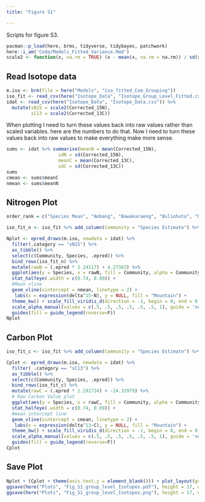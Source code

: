 ```yaml
---
title: "Figure S1"

---
```


Scripts for figure S3. 

```r
pacman::p_load(here, brms, tidyverse, tidybayes, patchwork)
here::i_am('Code/Models_Fitted_Variance.Rmd')
scale2 <- function(x, na.rm = TRUE) (x - mean(x, na.rm = na.rm)) / sd(x, na.rm)
```

## Read Isotope data
```r
m.iso <- brm(file = here("Models", "iso_fitted_Com_Grouping"))
iso_fit <- read_csv(here("Isotope_Data", "Isotope_Group_Level_Fitted.csv"))
idat <- read_csv(here("Isotope_Data", "Isotope_Data.csv")) %>% 
  mutate(sN15 = scale2(Corrected_15N),
         sC13 = scale2(Corrected_13C)) 
```

When plotting I need to turn these values back into raw values rather than scaled variables. here are the numbers to do that.
Now I need to turn these values back into raw values to make everything make more sense.

```r
sums <- idat %>% summarise(meanN = mean(Corrected_15N),
                   sdN = sd(Corrected_15N),
                   meanC = mean(Corrected_13C),
                   sdC = sd(Corrected_13C))
sums
cmean <- sums$meanC
nmean <- sums$meanN
```

## Nitrogen Plot
```r
order_rank = c("Species Mean", "Ambang", "Bawakaraeng", "Buliohuto", "Dako", "Gandangdewata", "Latimojong")

iso_fit_n <- iso_fit %>% add_column(Community = "Species Estimate") %>% mutate(.epred = sN15) %>% as_tibble() %>%  select(c(Community, Species, .epred)) 

Nplot <- epred_draws(m.iso, newdata = idat) %>%  
  filter(.category == "sN15") %>% 
  as_tibble() %>% 
  select(c(Community, Species, .epred)) %>% 
  bind_rows(iso_fit_n) %>%
  mutate(rawN = (.epred * 2.24117) + 4.27383) %>% 
  ggplot(aes(y = Species, x = rawN, fill = Community, alpha = Community)) +
  stat_halfeye(.width = c(0.74, 0.89)) +
  #Mean vline
  geom_vline(xintercept = nmean, linetype = 2) +
   labs(x = expression(delta^15~N), y = NULL, fill = "Mountain") +
  theme_bw() + scale_fill_viridis_d(direction = -1, begin = 0, end = 0.9, option = "A") +
  scale_alpha_manual(values = c(.5, .5, .5, .5, .5, .5, 1), guide = 'none') +
  guides(fill = guide_legend(reverse=F)) 
Nplot
```

## Carbon Plot

```r
iso_fit_c <- iso_fit %>% add_column(Community = "Species Estimate") %>% mutate(.epred = sC13) %>% as_tibble() %>%  select(c(Community, Species, .epred)) 

Cplot <- epred_draws(m.iso, newdata = idat) %>%  
  filter( .category == "sC13") %>% 
  as_tibble() %>% 
  select(c(Community, Species, .epred)) %>% 
  bind_rows(iso_fit_c) %>% 
  mutate(rawC = (.epred * 1.291724) + -24.32979) %>%
  # Raw Carbon Value plot
  ggplot(aes(y = Species, x = rawC, fill = Community, alpha = Community)) +
  stat_halfeye(.width = c(0.74, 0.89)) +
  #mean intercept line
  geom_vline(xintercept = cmean, linetype = 2) +
   labs(x = expression(delta^13~C), y = NULL, fill = "Mountain") +
  theme_bw() + scale_fill_viridis_d(direction = -1, begin = 0, end = 0.9, option = "A") +
  scale_alpha_manual(values = c(.5, .5, .5, .5, .5, .5, 1), guide = 'none') +
  guides(fill = guide_legend(reverse=F)) 
Cplot
```

## Save Plot
```r
Nplot + (Cplot + theme(axis.text.y = element_blank())) + plot_layout(guides = "collect")
ggsave(here("Plots", "Fig_S1_group_level_Isotopes.pdf"), height = 17, width = 14)
ggsave(here("Plots", "Fig_S1_group_level_Isotopes.png"), height = 17, width = 14)
```